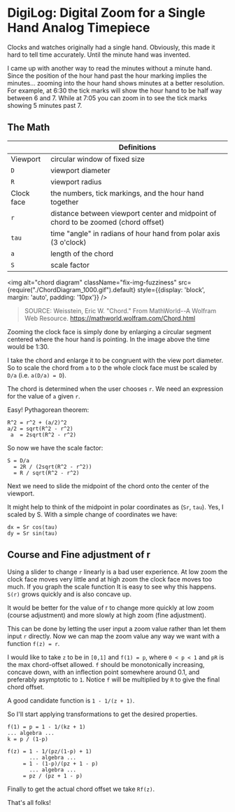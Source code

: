 # DigiLog: Digital Zoom for a Single Hand Analog Timepiece

Clocks and watches originally had a single hand. Obviously, this made it hard to tell time accurately. Until the minute hand was invented.

I came up with another way to read the minutes without a minute hand. Since the position of the hour hand past the hour marking implies the minutes... zooming into the hour hand shows minutes at a better resolution. For example, at 6:30 the tick marks will show the hour hand to be half way between 6 and 7. While at 7:05 you can zoom in to see the tick marks showing 5 minutes past 7.


<div style={{margin: 'auto', width: '50%'}}>
  <FreestyleClock />
</div>

<!--truncate-->

## The Math

| | Definitions |
| - | - |
| Viewport   | circular window of fixed size |
| `D` | viewport diameter
| `R`        | viewport radius |
| Clock face | the numbers, tick markings, and the hour hand together |
| `r` | distance between viewport center and midpoint of chord to be zoomed (chord offset) |
| `tau` | time "angle" in radians of hour hand from polar axis (3 o'clock) |
| `a` | length of the chord |
| `S` | scale factor |

<img 
  alt="chord diagram"
  className="fix-img-fuzziness"
  src={require("./ChordDiagram_1000.gif").default}
  style={{display: 'block', margin: 'auto', padding: '10px'}}
  />

> SOURCE: Weisstein, Eric W. "Chord." From MathWorld--A Wolfram Web Resource. https://mathworld.wolfram.com/Chord.html

Zooming the clock face is simply done by enlarging a circular segment centered where the hour hand is pointing. In the image above the time would be 1:30.

I take the chord and enlarge it to be congruent with the view port diameter. So to scale the chord from `a` to `D` the whole clock face must be scaled by `D/a` (i.e. `a(D/a) = D`). 

The chord is determined when the user chooses `r`. We need an expression for the value of `a` given `r`.

Easy! Pythagorean theorem: 

    R^2 = r^2 + (a/2)^2
    a/2 = sqrt(R^2 - r^2)
     a  = 2sqrt(R^2 - r^2)

So now we have the scale factor:

    S = D/a 
      = 2R / (2sqrt(R^2 - r^2))
      = R / sqrt(R^2 - r^2)

Next we need to slide the midpoint of the chord onto the center of the viewport.

It might help to think of the midpoint in polar coordinates as (`Sr`, `tau`). Yes, I scaled by S. With a simple change of coordinates we have:

    dx = Sr cos(tau)
    dy = Sr sin(tau)

## Course and Fine adjustment of r

Using a slider to change `r` linearly is a bad user experience. At low zoom the clock face moves very little and at high zoom the clock face moves too much. If you graph the scale function It is easy to see why this happens. `S(r)` grows quickly and is also concave up.

It would be better for the value of r to change more quickly at low zoom (course adjustment) and more slowly at high zoom (fine adjustment).

This can be done by letting the user input a zoom value rather than let them input `r` directly. Now we can map the zoom value any way we want with a function `f(z) = r`.

I would like to take `z` to be in `[0,1]` and `f(1) = p`, where `0 < p < 1` and `pR` is the max chord-offset allowed. `f` should be monotonically increasing, concave down, with an inflection point somewhere around 0.1, and preferably asymptotic to `1`. Notice `f` will be multiplied by `R` to give the final chord offset.

A good candidate function is `1 - 1/(z + 1)`.

So I'll start applying transformations to get the desired properties.

    f(1) = p = 1 - 1/(kz + 1)
    ... algebra ...
    k = p / (1-p)
    
    f(z) = 1 - 1/(pz/(1-p) + 1)
           ... algebra ...
         = 1 - (1-p)/(pz + 1 - p)
           ... algebra ...
         = pz / (pz + 1 - p)

Finally to get the actual chord offset we take `Rf(z)`. 

That's all folks!
